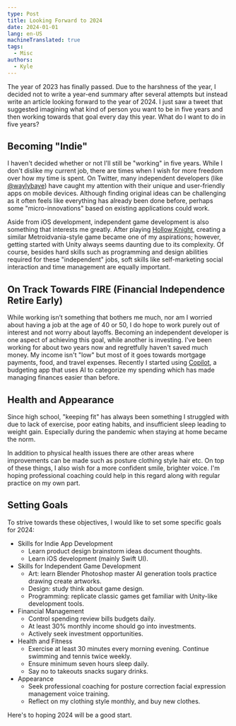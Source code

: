 ```yaml
---
type: Post
title: Looking Forward to 2024
date: 2024-01-01
lang: en-US
machineTranslated: true
tags:
  - Misc
authors:
  - Kyle
---
```


The year of 2023 has finally passed. Due to the harshness of the year, I decided
not to write a year-end summary after several attempts but instead write an
article looking forward to the year of 2024. I just saw a tweet that suggested
imagining what kind of person you want to be in five years and then working
towards that goal every day this year. What do I want to do in five years?

## Becoming "Indie"

I haven't decided whether or not I'll still be "working" in five years. While I
don't dislike my current job, there are times when I wish for more freedom over
how my time is spent. On Twitter, many independent developers (like
[@waylybaye](https://twitter.com/waylybaye)) have caught my attention with their
unique and user-friendly apps on mobile devices. Although finding original ideas
can be challenging as it often feels like everything has already been done
before, perhaps some "micro-innovations" based on existing applications could
work.

Aside from iOS development, independent game development is also something that
interests me greatly. After playing [Hollow
Knight](https://www.hollowknight.com/), creating a similar Metroidvania-style
game became one of my aspirations; however, getting started with Unity always
seems daunting due to its complexity. Of course, besides hard skills such as
programming and design abilities required for these "independent" jobs, soft
skills like self-marketing social interaction and time management are equally
important.

## On Track Towards FIRE (Financial Independence Retire Early)

While working isn’t something that bothers me much, nor am I worried about
having a job at the age of 40 or 50, I do hope to work purely out of interest
and not worry about layoffs. Becoming an independent developer is one aspect of
achieving this goal, while another is investing. I've been working for about two
years now and regretfully haven't saved much money. My income isn't "low" but
most of it goes towards mortgage payments, food, and travel expenses. Recently I
started using [Copilot](https://copilot.money/), a budgeting app that uses AI to
categorize my spending which has made managing finances easier than before.

## Health and Appearance

Since high school, "keeping fit" has always been something I struggled with due
to lack of exercise, poor eating habits, and insufficient sleep leading to
weight gain. Especially during the pandemic when staying at home became the
norm.

In addition to physical health issues there are other areas where improvements
can be made such as posture clothing style hair etc. On top of these things, I
also wish for a more confident smile, brighter voice. I'm hoping professional
coaching could help in this regard along with regular practice on my own part.

## Setting Goals

To strive towards these objectives, I would like to set some specific goals for
2024:

- Skills for Indie App Development
  - Learn product design brainstorm ideas document thoughts.
  - Learn iOS development (mainly Swift UI).
- Skills for Independent Game Development
  - Art: learn Blender Photoshop master AI generation tools practice drawing
    create artworks.
  - Design: study think about game design.
  - Programming: replicate classic games get familiar with Unity-like
    development tools.
- Financial Management
  - Control spending review bills budgets daily.
  - At least 30% monthly income should go into investments.
  - Actively seek investment opportunities.
- Health and Fitness
  - Exercise at least 30 minutes every morning evening. Continue swimming and
    tennis twice weekly.
  - Ensure minimum seven hours sleep daily.
  - Say no to takeouts snacks sugary drinks.
- Appearance
  - Seek professional coaching for posture correction facial expression
    management voice training.
  - Reflect on my clothing style monthly, and buy new clothes.

Here's to hoping 2024 will be a good start.
